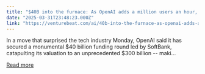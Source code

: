 ```yaml
---
title: "$40B into the furnace: As OpenAI adds a million users an hour, the race for enterprise AI dominance hits a new gear"
date: "2025-03-31T23:48:23.000Z"
link: "https://venturebeat.com/ai/40b-into-the-furnace-as-openai-adds-a-million-users-an-hour-the-race-for-enterprise-ai-dominance-hits-a-new-gear/"
---
```


In a move that surprised the tech industry Monday, OpenAI said it has secured a monumental $40 billion funding round led by SoftBank, catapulting its valuation to an unprecedented $300 billion -- maki...

[Read more](https://venturebeat.com/ai/40b-into-the-furnace-as-openai-adds-a-million-users-an-hour-the-race-for-enterprise-ai-dominance-hits-a-new-gear/)
